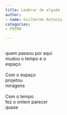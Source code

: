 ```yaml
---
title: Lembrar de alguém
author:
- name: Guilherme Antonio
categories:
- POEMA

---
```


::: {#text-center}

| 
| quem passou por aqui 
| mudou o tempo e o
| espaço
| 
| Com o espaço
| projetou
| miragens
| 
| Com o tempo
| fez o ontem parecer
| quase

:::
